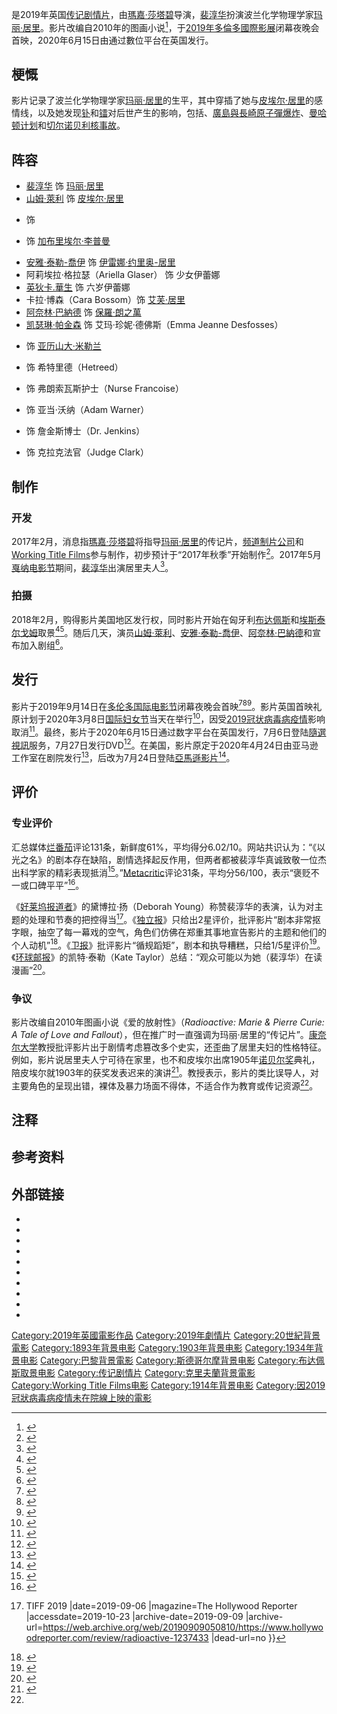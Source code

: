 {{NoteTA
|G1=Movie
|G2=Show
|G3=Physics
|G4=People
|1=zh-cn:切尔诺贝利; zh-hk:切爾諾貝爾; zh-tw:車諾比;
|2=zh-cn:康奈尔; zh-tw:康乃爾;
|3=zh-hans:视频点播;zh-hk:自選影像;zh-tw:隨選視訊;
}}
{{not|text=具有[[放射性|放射性]]的物质}}
{{Infobox film
| name           = 居禮夫人：放射永恆
| original_name = {{lang|en|''Radioactive''}}
| image          = Radioactive film poster.png
| caption        = 原定档期剧院上映海报
| director       = [[瑪嘉·莎塔碧|瑪嘉·莎塔碧]]
| producer       = {{Plainlist|
* [[蒂姆·貝文|蒂姆·貝文]]
* [[艾瑞克·費納|艾瑞克·費納]]
* {{tsl|en|Paul Webster (producer)|保罗·韦伯斯特}}
}}
| writer         = {{link-en|杰克·索恩|Jack_Thorne}}
| based_on       = {{Based on|''Radioactive: Marie & Pierre Curie, A Tale of Love and Fallout''|{{tsl|en|Lauren Redniss|劳伦·雷德尼斯}}}}
| starring       = {{Plainlist|
* [[裴淳华|裴淳华]]
* [[山姆·萊利|山姆·萊利]]
* [[阿奈林·巴納德|阿奈林·巴納德]]
* [[安雅·泰勒-喬伊|安雅·泰勒-喬伊]]
}}
| music          = {{tsl|en|Evgueni and Sacha Galperine|叶夫根尼和萨查·加百利|{{ubl|叶夫根尼·加百利|萨查·加百利}}}}
| cinematography = {{tsl|en|Anthony Dod Mantle|安东尼·道德·曼特}}
| editing        = 斯蒂芬·罗奇（Stephane Roche）
| production_companies = {{Plainlist|
* [[Working_Title_Films|Working Title Films]]
* Shoebox Films
}}
| distributor    = {{tsl|en|StudioCanal UK|频道制片公司英国|频道制片公司}}（英国）<br>{{tsl|en|Amazon Studios|亚马逊工作室}}（美国）<br>[[高先电影|高先电影]]（香港）<br>[[CatchPlay|CatchPlay]]（台湾）<br>{{le|邵氏機構|Shaw Organisation}}（新加坡）<br>[[华谊兄弟|华谊兄弟]]、[[華誼騰訊娛樂|華誼騰訊娛樂]]（中國大陸）
| released       = {{Film date|2019|9|14|[[2019年多倫多國際影展|多伦多]]|2020|4|17|台湾|2020|6|15|英国|2020|6|25|香港|2020|7|30|新加坡}}
| runtime        = 109分钟<ref name="BOM"/><ref name="RT"/>
| country        = {{英国电影}}
| language       = 英语
| budget         = 
| gross          = 220万美元<ref name="BOM">{{cite web |url=https://www.boxofficemojo.com/title/tt6017756/ |title=''Radioactive'' (2019) |website=Box Office Mojo |accessdate=2020-09-11 |archive-date=2020-09-20 |archive-url=https://web.archive.org/web/20200920084133/https://www.boxofficemojo.com/title/tt6017756/ |dead-url=no }}</ref>
| cn_name = 《爱的放射论》（暫譯）{{efn|前译《愛的放射論》<ref>{{cite press release |title=華誼騰訊下屬公司HTEIL與華誼兄弟簽訂電影發行合作協議; 進一步提升公司盈利能力和市場影響力 |url=http://attachment.aconnect.com.hk/Attachment/30518 |website= |accessdate= |date=2018-12-12}}</ref>。}}<br>《以光之名》（暫譯）<ref>{{cite web |title=内容投資及製作 |url=http://www.huayitencent.com/tc/ContentInvestment.aspx |website=[[華誼騰訊娛樂|華誼騰訊娛樂]] |accessdate= 2020-10-08|date=}}</ref><br>《放射性物质》
| hk_name = 《居禮夫人：一代科研傳奇》
| tw_name = 《居禮夫人：放射永恆》
| sg_name = 《居礼夫人：放射永恒》
}}
{{作品名称|name=''Radioactive''|cn=放射性物质|hk=居禮夫人：一代科研傳奇|tw=居禮夫人：放射永恆|equiv-sg=tw}}是2019年英国[[传记片|传记]][[剧情片|剧情片]]，由[[瑪嘉·莎塔碧|瑪嘉·莎塔碧]]导演，[[裴淳华|裴淳华]]扮演波兰化学物理学家[[玛丽·居里|玛丽·居里]]。影片改编自2010年{{tsl|en|Lauren Redniss|劳伦·雷德尼斯}}的图画小说<ref name="Playlist">{{cite web |last=Kennedy |first=Margaret |url=https://theplaylist.net/marjane-satrapis-marie-curie-film-rosamund-pike-20190205/ |title=Marjane Satrapi's Marie Curie Biopic Starring Rosamund Pike Set For 2020 Release |website=The Playlist |date=2019-08-28 |accessdate=2020-08-16 |archive-date=2019-07-14 |archive-url=https://web.archive.org/web/20190714081640/https://theplaylist.net/marjane-satrapis-marie-curie-film-rosamund-pike-20190205/ |dead-url=no }}</ref>，于[[2019年多倫多國際影展|2019年多倫多國際影展]]闭幕夜晚会首映，2020年6月15日由{{tsl|en|StudioCanal UK|频道制片公司英国|频道制片公司}}通过數位平台在英国发行。

==梗慨==
影片记录了波兰化学物理学家[[玛丽·居里|玛丽·居里]]的生平，其中穿插了她与[[皮埃尔·居里|皮埃尔·居里]]的感情线，以及她发现[[钋|钋]]和[[镭|镭]]对后世产生的影响，包括{{le|体外放射治疗|external beam radiotherapy}}、[[廣島與長崎原子彈爆炸|廣島與長崎原子彈爆炸]]、[[曼哈顿计划|曼哈顿计划]]和[[切尔诺贝利核事故|切尔诺贝利核事故]]。

==阵容==
* [[裴淳华|裴淳华]] 饰 [[玛丽·居里|玛丽·居里]]
* [[山姆·萊利|山姆·萊利]] 饰 [[皮埃尔·居里|皮埃尔·居里]]
* {{tsl|en|Sian Brooke|珊·布鲁克}} 饰 {{tsl|en|Bronisława Dłuska|布洛尼斯拉娃·杜斯卡|布洛尼斯拉娃·斯克沃多夫斯卡}}
* {{tsl|en|Simon Russell Beale|西蒙·罗素·比尔}} 饰 [[加布里埃尔·李普曼|加布里埃尔·李普曼]]
* [[安雅·泰勒-喬伊|安雅·泰勒-喬伊]] 饰 [[伊雷娜·约里奥-居里|伊雷娜·约里奥-居里]]
* 阿莉埃拉·格拉瑟（Ariella Glaser） 饰 少女伊蕾娜
*[[英狄卡.華生|英狄卡.華生]] 饰 六岁伊蕾娜
*  卡拉·博森（Cara Bossom）饰 [[艾芙·居里|艾芙·居里]]
* [[阿奈林·巴納德|阿奈林·巴納德]] 饰 [[保羅·朗之萬|保羅·朗之萬]]
* [[凯瑟琳·帕金森|凯瑟琳·帕金森]] 饰 艾玛·珍妮·德佛斯（Emma Jeanne Desfosses）
* {{tsl|en|Tim Woodward|蒂姆·伍德沃德}} 饰 [[亚历山大·米勒兰|亚历山大·米勒兰]]
* {{tsl|en|Jonathan Aris|乔纳森·阿里斯}} 饰 希特里德（Hetreed）
* {{tsl|en|Mirjam Novak|米丽亚姆·诺瓦克}} 饰 弗朗索瓦斯护士（Nurse Francoise）
* {{tsl|en|Corey Johnson (actor)|科里·约翰逊}} 饰 亚当·沃纳（Adam Warner）
* {{tsl|en|Demetri Goritsas|德米特里·哥里萨斯}} 饰 詹金斯博士（Dr. Jenkins）
* {{tsl|en|Michael Gould (actor)|迈克尔·古尔德}} 饰 克拉克法官（Judge Clark）

==制作==
===开发===
2017年2月，消息指[[瑪嘉·莎塔碧|瑪嘉·莎塔碧]]将指导[[玛丽·居里|玛丽·居里]]的传记片，[[频道制片公司|频道制片公司]]和[[Working_Title_Films|Working Title Films]]参与制作，初步预计于“2017年秋季”开始制作<ref>{{Cite web|url=https://deadline.com/2017/02/marjane-satrapi-jack-thorne-radioactive-marie-curie-working-title-studiocanal-1201913575/|title=Marjane Satrapi To Helm 'Radioactive' Marie Curie Story For Working Title & Studiocanal|last=Tartaglione|first=Nancy|last2=Tartaglione|first2=Nancy|date=2017-02-16|website=Deadline Hollywood|access-date=2019-10-16|archive-date=2019-10-19|archive-url=https://web.archive.org/web/20191019065715/https://deadline.com/2017/02/marjane-satrapi-jack-thorne-radioactive-marie-curie-working-title-studiocanal-1201913575/|dead-url=no}}</ref>。2017年5月[[戛纳电影节|戛纳电影节]]期间，[[裴淳华|裴淳华]]出演居里夫人<ref>{{cite web|url=https://variety.com/2017/film/festivals/cannes-film-festival-2017-rosamund-pike-marie-curie-1202428403/|title=Rosamund Pike Set for Marie Curie Story 'Radioactive' From Working Title, Studiocanal (EXCLUSIVE)|last1=Hopewell|first1=John|last2=Keslassy|first2=Elsa|date=2017-05-16|work=Variety|access-date=2019-10-16|archive-date=2019-10-10|archive-url=https://web.archive.org/web/20191010114149/https://variety.com/2017/film/festivals/cannes-film-festival-2017-rosamund-pike-marie-curie-1202428403/|dead-url=no}}</ref>。

===拍摄===
2018年2月，{{tsl|en|Amazon Studios|亚马逊工作室}}购得影片美国地区发行权，同时影片开始在匈牙利[[布达佩斯|布达佩斯]]和[[埃斯泰尔戈姆|埃斯泰尔戈姆]]取景<ref>{{cite web |url=https://www.szeretgom.hu/content/86721-varsova-valtozott-a-vizivaros |title=Varsóvá változott a Víziváros |website=Szeretgom.hu |language=hu |date=2018-02-19 |accessdate=2020-10-06 |archive-date=2019-06-17 |archive-url=https://web.archive.org/web/20190617051947/https://www.szeretgom.hu/content/86721-varsova-valtozott-a-vizivaros |dead-url=no }}</ref><ref>{{cite web |last=Keslassy |first=Elsa |url=https://variety.com/2018/film/global/amazon-marjane-astrapi-radioactive-marie-curie-biopic-1202704419/ |title=Amazon Boards Marjane Satrapi's Marie Curie Biopic 'Radioactive' (EXCLUSIVE) |work=Variety |date=2018-02-19 |accessdate=2020-10-06 |archive-date=2019-08-09 |archive-url=https://web.archive.org/web/20190809145812/https://variety.com/2018/film/global/amazon-marjane-astrapi-radioactive-marie-curie-biopic-1202704419/ |dead-url=no }}</ref>。随后几天，演员[[山姆·萊利|山姆·萊利]]、[[安雅·泰勒-喬伊|安雅·泰勒-喬伊]]、[[阿奈林·巴納德|阿奈林·巴納德]]和{{tsl|en|Simon Russell Beale|西蒙·罗素·比尔}}宣布加入剧组<ref>{{cite web |last=Roxborough |first=Scott |url=https://www.hollywoodreporter.com/news/berlin-sam-riley-anya-taylor-joy-aneurin-barnard-join-marie-curie-biopic-radioactive-1087338 |title=Berlin: Sam Riley, Anya Taylor-Joy, Aneurin Barnard Join Marie Curie Biopic 'Radioactive' |work=The Hollywood Reporter |date=2018-02-22 |accessdate=2020-10-06 |archive-date=2020-09-17 |archive-url=https://web.archive.org/web/20200917060852/https://www.hollywoodreporter.com/news/berlin-sam-riley-anya-taylor-joy-aneurin-barnard-join-marie-curie-biopic-radioactive-1087338 |dead-url=no }}</ref>。

==发行==
影片于2019年9月14日在[[2019年多倫多國際影展|多伦多国际电影节]]闭幕夜晚会首映<ref>{{cite press release |publisher=TIFF |url=https://assets.ctfassets.net/22n7d68fswlw/6B5ZiszsnCijYLNboKAGuy/40a2ac5f9fbf074a1179d3dadc85c4bd/2019_Closing_Night_Gala_PR_-_RADIOACTIVE__1_.pdf |title=World Premiere of ''Radioactive'' Is the TIFF 2019 Closing Night Gala Film |date=2019-07-23 |accessdate=2019-07-23 |archive-date=2019-07-23 |archive-url=https://web.archive.org/web/20190723154308/https://assets.ctfassets.net/22n7d68fswlw/6B5ZiszsnCijYLNboKAGuy/40a2ac5f9fbf074a1179d3dadc85c4bd/2019_Closing_Night_Gala_PR_-_RADIOACTIVE__1_.pdf |dead-url=no }}</ref><ref>{{cite web |url=https://www.tiff.net/events/radioactive |title=Radioactive |publisher=TIFF |accessdate=2019-10-16 |archive-date=2019-10-13 |archive-url=https://web.archive.org/web/20191013035145/https://tiff.net/events/radioactive |dead-url=no }}</ref><ref name="TIFF">{{cite web |last=Lang |first=Brent |title=Toronto Film Festival: 'Joker,' 'Ford v Ferrari,' 'Hustlers' Among Big Premieres |url=https://variety.com/2019/film/news/toronto-film-festival-joker-ford-v-ferrari-hustlers-lineup-1203275868/ |work=Variety |accessdate=2019-07-23 |date=2019-07-23 |archive-date=2019-07-23 |archive-url=https://web.archive.org/web/20190723140739/https://variety.com/2019/film/news/toronto-film-festival-joker-ford-v-ferrari-hustlers-lineup-1203275868/ |dead-url=no }}</ref>。影片英国首映礼原计划于2020年3月8日[[国际妇女节|国际妇女节]]当天在{{tsl|en|Curzon Mayfair Cinema|柯曾·梅菲尔影院}}举行<ref>{{cite web |url=https://www.theartsshelf.com/2020/02/04/marie-curie-biopic-radioactive-gets-a-brand-new-trailer/ |title=Marie Curie biopic 'RADIOACTIVE' gets a brand new trailer! |website=The Arts Shelf |date=2020-02-04 |accessdate=2020-07-11 |archive-date=2020-07-11 |archive-url=https://web.archive.org/web/20200711071636/https://www.theartsshelf.com/2020/02/04/marie-curie-biopic-radioactive-gets-a-brand-new-trailer/ |dead-url=no }}</ref>，因受[[2019冠状病毒病疫情|2019冠状病毒病疫情]]影响取消<ref>{{cite web |last=Brew |first=Simon |url=https://www.filmstories.co.uk/news/radioactive-heads-to-digital-download-next-month/ |title=Radioactive heads to digital download next month |website=Film Stories |date=2020-05-19 |accessdate=2020-07-26 |archive-date=2020-07-26 |archive-url=https://web.archive.org/web/20200726231705/https://www.filmstories.co.uk/news/radioactive-heads-to-digital-download-next-month/ |dead-url=no }}</ref>。最终，影片于2020年6月15日通过数字平台在英国发行，7月6日登陆[[隨選視訊|隨選視訊]]服务，7月27日发行DVD<ref>{{cite web |url=http://www.studiocanalpress.co.uk/press/single/1985 |title=Radioactive – Press Assets |publisher=StudioCanal UK |accessdate=2020-07-23 |archive-date=2020-07-24 |archive-url=https://web.archive.org/web/20200724085300/http://www.studiocanalpress.co.uk/press/single/1985 |dead-url=no }}</ref>。在美国，影片原定于2020年4月24日由亚马逊工作室在剧院发行<ref>{{cite web |last=Rosser |first=Michael |url=https://www.screendaily.com/news/radioactive-director-marjane-satrapi-reveals-why-she-chooses-not-to-work-with-us-producers/5147926.article |title='Radioactive' director Marjane Satrapi reveals why she chooses not to work with US producers |website={{tsl|en|Screen Daily||Screen Daily}} |date=2020-03-09 |accessdate=2020-07-11 |archiveurl=https://web.archive.org/web/20200711052545/https://www.screendaily.com/news/radioactive-director-marjane-satrapi-reveals-why-she-chooses-not-to-work-with-us-producers/5147926.article |archivedate=2020-07-11 |dead-url=no }}</ref>，后改为7月24日登陆[[亞馬遜影片|亞馬遜影片]]<ref>{{cite web |last=Aquilina |first=Tyler |url=https://ew.com/movies/rosamund-pike-radioactive-marie-curie-biopic-trailer/ |title=Rosamund Pike is ''Radioactive'' asMarie Curie in new biopic trailer |work=Entertainment Weekly |date=2020-07-10 |accessdate=2020-07-11 |archive-date=2020-07-11 |archive-url=https://web.archive.org/web/20200711040335/https://ew.com/movies/rosamund-pike-radioactive-marie-curie-biopic-trailer/ |dead-url=no }}</ref>。

==评价==
===专业评价===
汇总媒体[[烂番茄|烂番茄]]评论131条，新鲜度61%，平均得分6.02/10。网站共识认为：“《以光之名》的剧本存在缺陷，剧情选择起反作用，但两者都被裴淳华真诚致敬一位杰出科学家的精彩表现抵消<ref name="RT">{{cite web |url=https://www.rottentomatoes.com/m/radioactive |title=''Radioactive'' (2019) |website=Rotten Tomatoes |accessdate=2020-08-22 |archive-date=2020-08-21 |archive-url=https://web.archive.org/web/20200821085944/https://www.rottentomatoes.com/m/radioactive |dead-url=no }}</ref>。”[[Metacritic|Metacritic]]评论31条，平均分56/100，表示“褒贬不一或口碑平平”<ref>{{cite web |url=https://www.metacritic.com/movie/radioactive |title=''Radioactive'' Reviews |website=Metacritic |accessdate=2020-08-08 |archive-date=2020-07-26 |archive-url=https://web.archive.org/web/20200726025946/https://www.metacritic.com/movie/radioactive |dead-url=no }}</ref>。

《[[好莱坞报道者|好莱坞报道者]]》的黛博拉·扬（Deborah Young）称赞裴淳华的表演，认为对主题的处理和节奏的把控得当<ref>{{cite news |last=Young |first=Deborah |url=https://www.hollywoodreporter.com/review/radioactive-1237433 |title='Radioactive': Film Review {{!}} TIFF 2019 |date=2019-09-06 |magazine=The Hollywood Reporter |accessdate=2019-10-23 |archive-date=2019-09-09 |archive-url=https://web.archive.org/web/20190909050810/https://www.hollywoodreporter.com/review/radioactive-1237433 |dead-url=no }}</ref>。《[[独立报|独立报]]》只给出2星评价，批评影片“剧本非常抠字眼，抽空了每一幕戏的空气，角色们仿佛在郑重其事地宣告影片的主题和他们的个人动机”<ref>{{cite news |last=Campbell |first=Kambole |url=https://www.independent.co.uk/arts-entertainment/films/reviews/radioactive-review-marie-curie-film-rosamund-pike-sam-riley-cast-release-date-a9095716.html |title=Marie Curie biopic Radioactive gets lost in melodrama – review |date=2019-09-07 |newspaper=The Independent |accessdate=2019-10-23 |archive-date=2019-10-23 |archive-url=https://web.archive.org/web/20191023174229/https://www.independent.co.uk/arts-entertainment/films/reviews/radioactive-review-marie-curie-film-rosamund-pike-sam-riley-cast-release-date-a9095716.html |dead-url=no }}</ref>。《[[卫报|卫报]]》批评影片“循规蹈矩”，剧本和执导糟糕，只给1/5星评价<ref>{{cite news |last=Bramesco |first=Charles |url=https://www.theguardian.com/film/2019/sep/07/radioactive-review-rosamund-pike-flounders-in-toxic-marie-curie-biopic |title=Radioactive review – Rosamund Pike flounders in toxic Marie Curie biopic |newspaper=The Guardian |date=2019-09-07 |accessdate=2019-10-23 |archive-date=2019-10-31 |archive-url=https://web.archive.org/web/20191031080303/https://www.theguardian.com/film/2019/sep/07/radioactive-review-rosamund-pike-flounders-in-toxic-marie-curie-biopic |dead-url=no }}</ref>。《[[环球邮报|环球邮报]]》的凯特·泰勒（Kate Taylor）总结：“观众可能以为她（裴淳华）在读漫画”<ref>{{cite news |last=Taylor |first=Kate |url=https://www.theglobeandmail.com/arts/film/tiff/article-tiff-2019-the-globes-guide-to-movies-screening-at-the-festival/?film=62 |title=TIFF 2019: Updated – The Globe's latest ratings and reviews of movies screening at the festival |newspaper=The Globe and Mail |accessdate=2019-10-27 |archive-date=2020-08-07 |archive-url=https://web.archive.org/web/20200807174049/https://www.theglobeandmail.com/arts/film/tiff/article-tiff-2019-the-globes-guide-to-movies-screening-at-the-festival/?film=62 |dead-url=no }}</ref>。

===争议===
影片改编自2010年{{tsl|en|Lauren Redniss|劳伦·雷德尼斯}}图画小说《爱的放射性》（''Radioactive: Marie & Pierre Curie: A Tale of Love and Fallout''），但在推广时一直强调为玛丽·居里的“传记片”。[[康奈尔大学|康奈尔大学]]教授{{tsl|en|Geraldine McGinty|杰拉尔丁·麦金蒂}}批评影片出于剧情考虑篡改多个史实，还歪曲了居里夫妇的性格特征。例如，影片说居里夫人宁可待在家里，也不和皮埃尔出席1905年[[诺贝尔奖|诺贝尔奖]]典礼，陪皮埃尔就1903年的获奖发表迟来的演讲<ref name="McGinty">{{cite journal |last=McGinty |first=Geraldine |date=2020-07-27 |title="Radioactive" fails to tell the true Curie story |url=https://www.clinicalimaging.org/article/S0899-7071(20)30281-3/abstract |journal=Clinical Imaging |volume=0 |issue=0 |doi=10.1016/j.clinimag.2020.07.019 |issn=0899-7071 |access-date=2020-10-06 |archive-date=2020-10-06 |archive-url=https://web.archive.org/web/20201006171825/https://www.clinicalimaging.org/article/S0899-7071%2820%2930281-3/fulltext |dead-url=no }}</ref>。教授表示，影片的类比误导人，对主要角色的呈现出错，裸体及暴力场面不得体，不适合作为教育或传记资源<ref name="McGinty"/>。

==注释==
{{notelist}}

==参考资料==
{{Reflist|2}}

==外部链接==
* {{Official website}}
* {{Rotten Tomatoes}}
* {{Metacritic}}
* {{IMDb title}}
* {{Mojo title}}
* {{AllMovie title}}
* {{Douban|26979354}}
* {{Mtime|246740}}
* {{yahoomovie id|10537}}
* {{Yahoo-movie-hk title|49912}}

{{DEFAULTSORT:Radioactive}}
[[Category:2019年英國電影作品|Category:2019年英國電影作品]]
[[Category:2019年劇情片|Category:2019年劇情片]]
[[Category:20世紀背景電影|Category:20世紀背景電影]]
[[Category:1893年背景电影|Category:1893年背景电影]]
[[Category:1903年背景电影|Category:1903年背景电影]]
[[Category:1934年背景电影|Category:1934年背景电影]]
[[Category:巴黎背景電影|Category:巴黎背景電影]]
[[Category:斯德哥尔摩背景电影|Category:斯德哥尔摩背景电影]]
[[Category:布达佩斯取景电影|Category:布达佩斯取景电影]]
[[Category:传记剧情片|Category:传记剧情片]]
[[Category:克里夫蘭背景電影|Category:克里夫蘭背景電影]]
[[Category:Working_Title_Films电影|Category:Working Title Films电影]]
[[Category:1914年背景电影|Category:1914年背景电影]]
[[Category:因2019冠狀病毒病疫情未在院線上映的電影|Category:因2019冠狀病毒病疫情未在院線上映的電影]]